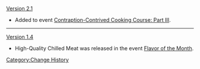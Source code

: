 [[Version 2.1]]
*Added to event [[Contraption-Contrived Cooking Course: Part III]].
----
[[Version 1.4]]
*High-Quality Chilled Meat was released in the event [[Flavor of the Month]].
<noinclude>[[Category:Change History]]</noinclude>